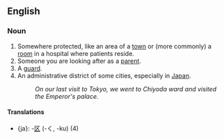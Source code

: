==English==
=== Noun ===
# Somewhere protected, like an area of a [[town]] or (more commonly) a [[room]] in a hospital where patients reside.
# Someone you are looking after as a [[parent]].
# A [[guard]].
# An administrative district of some cities, especially in [[Japan]].
#:''On our last visit to Tokyo, we went to Chiyoda ward and visited the Emperor's palace.''

====Translations====
*{ja}: -[[区]] (-く, -ku) (4)